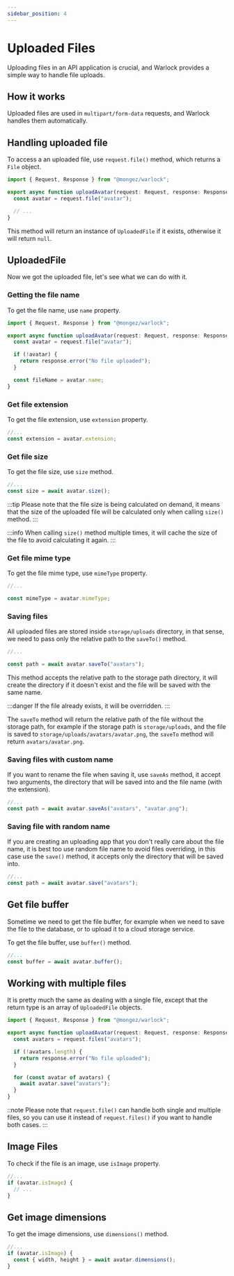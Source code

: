 ```yaml
---
sidebar_position: 4
---
```


# Uploaded Files

Uploading files in an API application is crucial, and Warlock provides a simple way to handle file uploads.

## How it works

Uploaded files are used in `multipart/form-data` requests, and Warlock handles them automatically.

## Handling uploaded file

To access a an uploaded file, use `request.file()` method, which returns a `File` object.

```ts title="src/app/users/controllers/upload-avatar.ts"
import { Request, Response } from "@mongez/warlock";

export async function uploadAvatar(request: Request, response: Response) {
  const avatar = request.file("avatar");

  // ...
}
```

This method will return an instance of `UploadedFile` if it exists, otherwise it will return `null`.

## UploadedFile

Now we got the uploaded file, let's see what we can do with it.

### Getting the file name

To get the file name, use `name` property.

```ts title="src/app/users/controllers/upload-avatar.ts"
import { Request, Response } from "@mongez/warlock";

export async function uploadAvatar(request: Request, response: Response) {
  const avatar = request.file("avatar");

  if (!avatar) {
    return response.error("No file uploaded");
  }

  const fileName = avatar.name;
}
```

### Get file extension

To get the file extension, use `extension` property.

```ts title="src/app/users/controllers/upload-avatar.ts"
//...
const extension = avatar.extension;
```

### Get file size

To get the file size, use `size` method.

```ts title="src/app/users/controllers/upload-avatar.ts"
//...
const size = await avatar.size();
```

:::tip
Please note that the file size is being calculated on demand, it means that the size of the uploaded file will be calculated only when calling `size()` method.
:::

:::info
When calling `size()` method multiple times, it will cache the size of the file to avoid calculating it again.
:::

### Get file mime type

To get the file mime type, use `mimeType` property.

```ts title="src/app/users/controllers/upload-avatar.ts"
//...

const mimeType = avatar.mimeType;
```

### Saving files

All uploaded files are stored inside `storage/uploads` directory, in that sense, we need to pass only the relative path to the `saveTo()` method.

```ts title="src/app/users/controllers/upload-avatar.ts"
//...

const path = await avatar.saveTo("avatars");
```

This method accepts the relative path to the storage path directory, it will create the directory if it doesn't exist and the file will be saved with the same name.

:::danger
If the file already exists, it will be overridden.
:::

The `saveTo` method will return the relative path of the file without the storage path, for example if the storage path is `storage/uploads`, and the file is saved to `storage/uploads/avatars/avatar.png`, the `saveTo` method will return `avatars/avatar.png`.

### Saving files with custom name

If you want to rename the file when saving it, use `saveAs` method, it accept two arguments, the directory that will be saved into and the file name (with the extension).

```ts title="src/app/users/controllers/upload-avatar.ts"
//...
const path = await avatar.saveAs("avatars", "avatar.png");
```

### Saving file with random name

If you are creating an uploading app that you don't really care about the file name, it is best too use random file name to avoid files overriding, in this case use the `save()` method, it accepts only the directory that will be saved into.

```ts title="src/app/users/controllers/upload-avatar.ts"
//...
const path = await avatar.save("avatars");
```

## Get file buffer

Sometime we need to get the file buffer, for example when we need to save the file to the database, or to upload it to a cloud storage service.

To get the file buffer, use `buffer()` method.

```ts title="src/app/users/controllers/upload-avatar.ts"
//...
const buffer = await avatar.buffer();
```

## Working with multiple files

It is pretty much the same as dealing with a single file, except that the return type is an array of `UploadedFile` objects.

```ts title="src/app/users/controllers/upload-avatar.ts"
import { Request, Response } from "@mongez/warlock";

export async function uploadAvatar(request: Request, response: Response) {
  const avatars = request.files("avatars");

  if (!avatars.length) {
    return response.error("No file uploaded");
  }

  for (const avatar of avatars) {
    await avatar.save("avatars");
  }
}
```

::note
Please note that `request.file()` can handle both single and multiple files, so you can use it instead of `request.files()` if you want to handle both cases.
:::

## Image Files

To check if the file is an image, use `isImage` property.

```ts title="src/app/users/controllers/upload-avatar.ts"
//...
if (avatar.isImage) {
  // ...
}
```

## Get image dimensions

To get the image dimensions, use `dimensions()` method.

```ts title="src/app/users/controllers/upload-avatar.ts"
//...
if (avatar.isImage) {
  const { width, height } = await avatar.dimensions();
}
```
